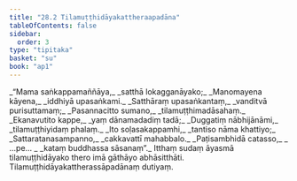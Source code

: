 ```yaml
---
title: "28.2 Tilamuṭṭhidāyakattheraapadāna"
tableOfContents: false
sidebar:
  order: 3
type: "tipitaka"
basket: "su"
book: "ap1"
---
```



<DynamicBreadcrumb />

<Division number="5" book="ap1">

<Paragraph number="3229" type="verses" book="ap1">
_“Mama saṅkappamaññāya,_  
_satthā lokagganāyako;_  
_Manomayena kāyena,_  
_iddhiyā upasaṅkami._  

</Paragraph>

</Division>
<Division number="6" book="ap1">

<Paragraph number="3230" type="verses" book="ap1">
_Satthāraṃ upasaṅkantaṃ,_  
_vanditvā purisuttamaṃ;_  
_Pasannacitto sumano,_  
_tilamuṭṭhimadāsahaṃ._  

</Paragraph>

</Division>
<Division number="7" book="ap1">

<Paragraph number="3231" type="verses" book="ap1">
_Ekanavutito kappe,_  
_yaṃ dānamadadiṃ tadā;_  
_Duggatiṃ nābhijānāmi,_  
_tilamuṭṭhiyidaṃ phalaṃ._  

</Paragraph>

</Division>
<Division number="8" book="ap1">

<Paragraph number="3232" type="verses" book="ap1">
_Ito soḷasakappamhi,_  
_tantiso nāma khattiyo;_  
_Sattaratanasampanno,_  
_cakkavattī mahabbalo._  

</Paragraph>

</Division>
<Division number="9" book="ap1">

<Paragraph number="3233" type="verses" book="ap1">
_Paṭisambhidā catasso,_  
_ …pe… _  
_kataṃ buddhassa sāsanaṃ”._  

</Paragraph>

<Paragraph number="3234" book="ap1">
Itthaṃ sudaṃ āyasmā tilamuṭṭhidāyako thero imā gāthāyo abhāsitthāti.

</Paragraph>
</Division>

<Paragraph number="3235" type="center" book="ap1">
Tilamuṭṭhidāyakattherassāpadānaṃ dutiyaṃ.
</Paragraph>
